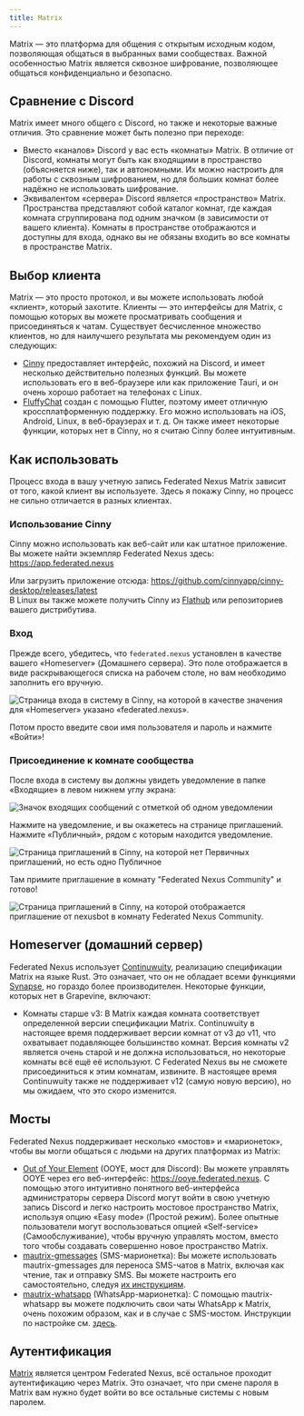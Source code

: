 ```yaml
---
title: Matrix
---
```


Matrix — это платформа для общения с открытым исходным кодом, позволяющая общаться в выбранных вами сообществах. Важной особенностью Matrix является сквозное шифрование, позволяющее общаться конфиденциально и безопасно.

## Сравнение с Discord

Matrix имеет много общего с Discord, но также и некоторые важные отличия. Это сравнение может быть полезно при переходе:

- Вместо «каналов» Discord у вас есть «комнаты» Matrix. В отличие от Discord, комнаты могут быть как входящими в пространство (объясняется ниже), так и автономными. Их можно настроить для работы с сквозным шифрованием, но для больших комнат более надёжно не использовать шифрование.
- Эквивалентом «сервера» Discord является «пространство» Matrix. Пространства представляют собой каталог комнат, где каждая комната сгруппирована под одним значком (в зависимости от вашего клиента). Комнаты в пространстве отображаются и доступны для входа, однако вы не обязаны входить во все комнаты в пространстве Matrix.

## Выбор клиента

Matrix — это просто протокол, и вы можете использовать любой «клиент», который захотите. Клиенты — это интерфейсы для Matrix, с помощью которых вы можете просматривать сообщения и присоединяться к чатам. Существует бесчисленное множество клиентов, но для наилучшего результата мы рекомендуем один из следующих:

- [Cinny](https://cinny.in) предоставляет интерфейс, похожий на Discord, и имеет несколько действительно полезных функций. Вы можете использовать его в веб-браузере или как приложение Tauri, и он очень хорошо работает на телефонах с Linux.
- [FluffyChat](https://fluffychat.im) создан с помощью Flutter, поэтому имеет отличную кроссплатформенную поддержку. Его можно использовать на iOS, Android, Linux, в веб-браузерах и т. д. Он также имеет некоторые функции, которых нет в Cinny, но я считаю Cinny более интуитивным.

## Как использовать

Процесс входа в вашу учетную запись Federated Nexus Matrix зависит от того, какой клиент вы используете. Здесь я покажу Cinny, но процесс не сильно отличается в разных клиентах.

### Использование Cinny

Cinny можно использовать как веб-сайт или как штатное приложение.  
Вы можете найти экземпляр Federated Nexus здесь: https://app.federated.nexus

Или загрузить приложение отсюда: https://github.com/cinnyapp/cinny-desktop/releases/latest  
В Linux вы также можете получить Cinny из [Flathub](https://flathub.org/apps/in.cinny.Cinny) или репозиториев вашего дистрибутива.

### Вход

Прежде всего, убедитесь, что `federated.nexus` установлен в качестве вашего «Homeserver» (Домашнего сервера). Это поле отображается в виде раскрывающегося списка на рабочем столе, но вам необходимо заполнить его вручную.

![Страница входа в систему в Cinny, на которой в качестве значения для «Homeserver» указано «federated.nexus».](../../../../images/matrix/homeserver.png)

Потом просто введите свои имя пользователя и пароль и нажмите «Войти»!

### Присоединение к комнате сообщества

После входа в систему вы должны увидеть уведомление в папке «Входящие» в левом нижнем углу экрана:

![Значок входящих сообщений с отметкой об одном уведомлении](../../../../images/matrix/badge.png)

Нажмите на уведомление, и вы окажетесь на странице приглашений. Нажмите «Публичный», рядом с которым находится уведомление.

![Страница приглашений в Cinny, на которой нет Первичных приглашений, но есть одно Публичное](../../../../images/matrix/invite.png)

Там примите приглашение в комнату "Federated Nexus Community" и готово!

![Страница приглашений в Cinny, на которой отображается приглашение от nexusbot в комнату Federated Nexus Community.](../../../../images/matrix/accept.png)

## Homeserver (домашний сервер)

Federated Nexus использует [Continuwuity](https://continuwuity.org/), реализацию спецификации Matrix на языке Rust. Это означает, что он не обладает всеми функциями [Synapse](https://element-hq.github.io/synapse/latest/), но гораздо более производителен. Некоторые функции, которых нет в Grapevine, включают:

- Комнаты старше v3: В Matrix каждая комната соответствует определенной версии спецификации Matrix. Continuwuity в настоящее время поддерживает версии комнат от v3 до v11, что охватывает подавляющее большинство комнат. Версия комнаты v2 является очень старой и не должна использоваться, но некоторые комнаты всё ещё её используют. С Federated Nexus вы не сможете присоединиться к этим комнатам, извините. В настоящее время Continuwuity также не поддерживает v12 (самую новую версию), но мы ожидаем, что это скоро изменится.

## Мосты

Federated Nexus поддерживает несколько «мостов» и «марионеток», чтобы вы могли общаться с людьми на других платформах из Matrix:

- [Out of Your Element](https://gitdab.com/cadence/out-of-your-element) (OOYE, мост для Discord): Вы можете управлять OOYE через его веб-интерфейс: https://ooye.federated.nexus. С помощью этого интуитивно понятного веб-интерфейса администраторы сервера Discord могут войти в свою учетную запись Discord и легко настроить мостовое пространство Matrix, используя опцию «Easy mode» (Простой режим). Более опытные пользователи могут воспользоваться опцией «Self-service» (Самообслуживание), чтобы вручную управлять мостом, вместо того чтобы создавать совершенно новое пространство Matrix.
- [mautrix-gmessages](https://docs.mau.fi/bridges/go/gmessages/index.html) (SMS-марионетка): Вы можете использовать mautrix-gmessages для переноса SMS-чатов в Matrix, включая как чтение, так и отправку SMS. Вы можете настроить его самостоятельно, следуя [их инструкциям](https://docs.mau.fi/bridges/go/gmessages/authentication.html).
- [mautrix-whatsapp](https://docs.mau.fi/bridges/go/whatsapp/index.html) (WhatsApp-марионетка): С помощью mautrix-whatsapp вы можете подключить свои чаты WhatsApp к Matrix, очень похожим образом, как и в случае с SMS-мостом. Инструкции по настройке см. [здесь](https://docs.mau.fi/bridges/go/whatsapp/authentication.html).

## Аутентификация

[Matrix](https://matrix.org) является центром Federated Nexus, всё остальное проходит аутентификацию через Matrix. Это означает, что при смене пароля в Matrix вам нужно будет войти во все остальные системы с новым паролем.
